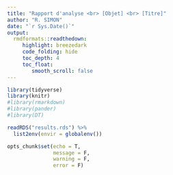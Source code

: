 ```yaml
---
title: "Rapport d'analyse <br> [Objet] <br> [Titre]"
author: "R. SIMON"
date: "`r Sys.Date()`"
output:
  rmdformats::readthedown:
     highlight: breezedark
     code_folding: hide
     toc_depth: 4
     toc_float: 
        smooth_scroll: false
---
```


```r
library(tidyverse)
library(knitr)
#library(rmarkdown)
#library(pander)
#library(DT)

readRDS("results.rds") %>%
  list2env(envir = globalenv())

opts_chunk$set(echo = T,
               message = F,
               warning = F,
               error = F)
```

